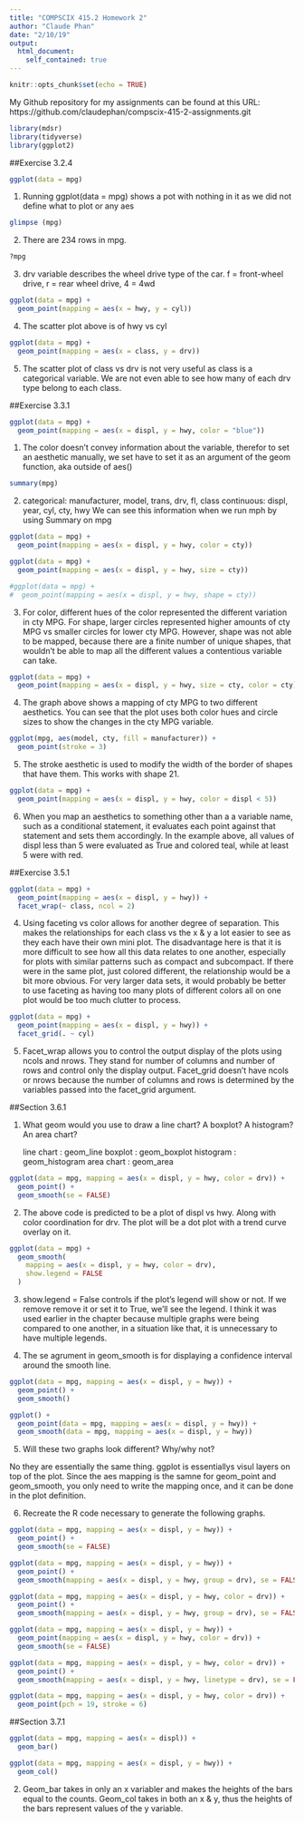 ```yaml
---
title: "COMPSCIX 415.2 Homework 2"
author: "Claude Phan"
date: "2/10/19"
output:
  html_document:
    self_contained: true
---
```


```r
knitr::opts_chunk$set(echo = TRUE)
```

My Github repository for my assignments can be found at this URL: https://github.com/claudephan/compscix-415-2-assignments.git

```r
library(mdsr)
library(tidyverse)
library(ggplot2)
```

##Exercise 3.2.4
```r
ggplot(data = mpg)
```


1. Running ggplot(data = mpg) shows a pot with nothing in it as we did not define what to plot or any aes

```r
glimpse (mpg)
```


2. There are 234 rows in mpg.

```r
?mpg
```

3. drv variable describes the wheel drive type of the car. f = front-wheel drive, r = rear wheel drive, 4 = 4wd

```r
ggplot(data = mpg) + 
  geom_point(mapping = aes(x = hwy, y = cyl))
```



4. The scatter plot above is of hwy vs cyl

```r
ggplot(data = mpg) + 
  geom_point(mapping = aes(x = class, y = drv))
```


5. The scatter plot of class vs drv is not very useful as class is a categorical variable. We are not even able to see how many of each drv type belong to each class.


##Exercise 3.3.1

```r
ggplot(data = mpg) + 
  geom_point(mapping = aes(x = displ, y = hwy, color = "blue"))
```

1. The color doesn't convey information about the variable, therefor to set an aesthetic manually, we set have to set it as an argument of the geom function, aka outside of aes() 

```r
summary(mpg)
```


2. categorical: manufacturer, model, trans, drv, fl, class
   continuous:  displ, year, cyl, cty, hwy
   We can see this information when we run mph by using Summary on mpg
   
   
```r
ggplot(data = mpg) + 
  geom_point(mapping = aes(x = displ, y = hwy, color = cty))

ggplot(data = mpg) + 
  geom_point(mapping = aes(x = displ, y = hwy, size = cty))

#ggplot(data = mpg) + 
#  geom_point(mapping = aes(x = displ, y = hwy, shape = cty))
```


3. For color, different hues of the color represented the different variation in cty MPG. For shape, larger circles represented higher amounts of cty MPG vs smaller circles for lower cty MPG. However, shape was not able to be mapped, because there are a finite number of unique shapes, that wouldn't be able to map all the different values a contentious variable can take.


```r
ggplot(data = mpg) + 
  geom_point(mapping = aes(x = displ, y = hwy, size = cty, color = cty))
```


4. The graph above shows a mapping of cty MPG to two different aesthetics. You can see that the plot uses both color hues and circle sizes to show the changes in the cty MPG variable.


```r
ggplot(mpg, aes(model, cty, fill = manufacturer)) +
  geom_point(stroke = 3)
```


5. The stroke aesthetic is used to modify the width of the border of shapes that have them. This works with shape 21.


```r
ggplot(data = mpg) + 
  geom_point(mapping = aes(x = displ, y = hwy, color = displ < 5))
```


6. When you map an aesthetics to something other than a a variable name, such as a conditional statement, it evaluates each point against that statement and sets them accordingly. In the example above, all values of displ less than 5 were evaluated as True and colored teal, while at least 5 were with red.


##Exercise 3.5.1


```r
ggplot(data = mpg) + 
  geom_point(mapping = aes(x = displ, y = hwy)) + 
  facet_wrap(~ class, ncol = 2)
```



4. Using faceting vs color allows for another degree of separation. This makes the relationships for each class vs the x & y a lot easier to see as they each have their own mini plot. The disadvantage here is that it is more difficult to see how all this data relates to one another, especially for plots with similar patterns such as compact and subcompact. If there were in the same plot, just colored different, the relationship would be a bit more obvious. For very larger data sets, it would probably be better to use faceting as having too many plots of different colors all on one plot would be too much clutter to process.


```r
ggplot(data = mpg) + 
  geom_point(mapping = aes(x = displ, y = hwy)) + 
  facet_grid(. ~ cyl)
```


5. Facet_wrap allows you to control the output display of the plots using ncols and nrows. They stand for number of columns and number of rows and control only the display output. Facet_grid doesn't have ncols or nrows because the number of columns and rows is determined by the variables passed into the facet_grid argument.


##Section 3.6.1


1.  What geom would you use to draw a line chart? A boxplot? A histogram? An area chart?

    line chart  : geom_line
    boxplot     : geom_boxplot
    histogram   : geom_histogram
    area chart  : geom_area
    

```r
ggplot(data = mpg, mapping = aes(x = displ, y = hwy, color = drv)) + 
  geom_point() + 
  geom_smooth(se = FALSE)
```

2. The above code is predicted to be a plot of displ vs hwy. Along with color coordination for drv. The plot will be a dot plot with a trend curve overlay on it.



```r
ggplot(data = mpg) +
  geom_smooth(
    mapping = aes(x = displ, y = hwy, color = drv),
    show.legend = FALSE
  )
```

3. show.legend = False controls if the plot's legend will show or not. If we remove remove it or set it to True, we'll see the legend. I think it was used earlier in the chapter because multiple graphs were being compared to one another, in a situation like that, it is unnecessary to have multiple legends.

4. The se agrument in geom_smooth is for displaying a confidence interval around the smooth line.


```r
ggplot(data = mpg, mapping = aes(x = displ, y = hwy)) + 
  geom_point() + 
  geom_smooth()

ggplot() + 
  geom_point(data = mpg, mapping = aes(x = displ, y = hwy)) + 
  geom_smooth(data = mpg, mapping = aes(x = displ, y = hwy))
```


5. Will these two graphs look different? Why/why not?

No they are essentially the same thing. ggplot is essentiallys visul layers on top of the plot. Since the aes mapping is the samne for geom_point and geom_smooth, you only need to write the mapping once, and it can be done in the plot definition.


6. Recreate the R code necessary to generate the following graphs.


```r
ggplot(data = mpg, mapping = aes(x = displ, y = hwy)) +
  geom_point() + 
  geom_smooth(se = FALSE)
```



```r
ggplot(data = mpg, mapping = aes(x = displ, y = hwy)) +
  geom_point() + 
  geom_smooth(mapping = aes(x = displ, y = hwy, group = drv), se = FALSE)
```
```r
ggplot(data = mpg, mapping = aes(x = displ, y = hwy, color = drv)) +
  geom_point() + 
  geom_smooth(mapping = aes(x = displ, y = hwy, group = drv), se = FALSE)
```

```r
ggplot(data = mpg, mapping = aes(x = displ, y = hwy)) +
  geom_point(mapping = aes(x = displ, y = hwy, color = drv)) + 
  geom_smooth(se = FALSE)
```

```r
ggplot(data = mpg, mapping = aes(x = displ, y = hwy, color = drv)) +
  geom_point() + 
  geom_smooth(mapping = aes(x = displ, y = hwy, linetype = drv), se = FALSE)
```

```r
ggplot(data = mpg, mapping = aes(x = displ, y = hwy, color = drv)) +
  geom_point(pch = 19, stroke = 6)
```


##Section 3.7.1



```r
ggplot(data = mpg, mapping = aes(x = displ)) +
  geom_bar()
```

```r
ggplot(data = mpg, mapping = aes(x = displ, y = hwy)) +
  geom_col()
```



2. Geom_bar takes in only an x variabler and makes the heights of the bars equal to the counts. Geom_col takes in both an x & y, thus the heights of the bars represent values of the y variable. 
